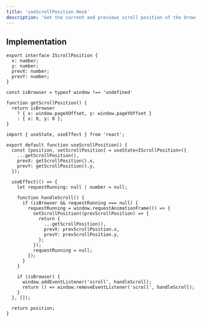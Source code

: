 ```yaml
---
title: 'useScrollPosition Hook'
description: 'Get the current and previews scroll position of the browser window'
---
```


## Implementation

```tsx:Interface
export interface IScrollPosition {
  x: number;
  y: number;
  prevX: number;
  prevY: number;
}
```

```tsx:Utility-func
const isBrowser = typeof window !== 'undefined'

function getScrollPosition() {
  return isBrowser
    ? { x: window.pageXOffset, y: window.pageYOffset }
    : { x: 0, y: 0 };
}
```

```tsx:Hook
import { useState, useEffect } from 'react';

export default function useScrollPosition() {
  const [position, setScrollPosition] = useState<IScrollPosition>({
    ...getScrollPosition(),
    prevX: getScrollPosition().x,
    prevY: getScrollPosition().y,
  });

  useEffect(() => {
    let requestRunning: null | number = null;

    function handleScroll() {
      if (isBrowser && requestRunning === null) {
        requestRunning = window.requestAnimationFrame(() => {
          setScrollPosition((prevScrollPosition) => {
            return {
              ...getScrollPosition(),
              prevX: prevScrollPosition.x,
              prevY: prevScrollPosition.y,
            };
          });
          requestRunning = null;
        });
      }
    }

    if (isBrowser) {
      window.addEventListener('scroll', handleScroll);
      return () => window.removeEventListener('scroll', handleScroll);
    }
  }, []);

  return position;
}
```
